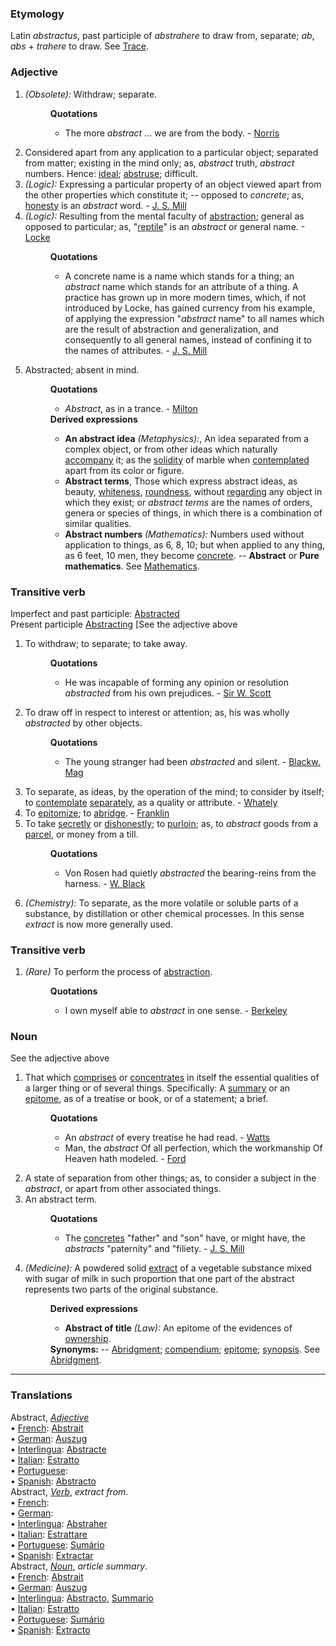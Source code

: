 ===Etymology===
Latin ''abstractus'', past participle of ''abstrahere'' to draw from, separate; ''ab'', ''abs'' + ''trahere'' to draw. See [[Trace]].
===Adjective===
#''(Obsolete):'' Withdraw; separate. 
#:'''Quotations'''
#:*The more ''abstract'' ... we are from the body. - [[Norris]]
#Considered apart from any application to a particular object; separated from matter; existing in the mind only; as, ''abstract'' truth, ''abstract'' numbers. Hence: [[ideal]]; [[abstruse]]; difficult.
#''(Logic):'' Expressing a particular property of an object viewed apart from the other properties which constitute it; -- opposed to ''concrete''; as, [[honesty]] is an ''abstract'' word. - [[J. S. Mill]] 
#''(Logic):'' Resulting from the mental faculty of [[abstraction]]; general as opposed to particular; as, "[[reptile]]" is an ''abstract'' or general name. -[[Locke]]
#:'''Quotations'''
#:*A concrete name is a name which stands for a thing; an ''abstract'' name which stands for an attribute of a thing. A practice has grown up in more modern times, which, if not introduced by Locke, has gained currency from his example, of applying the expression "''abstract'' name" to all names which are the result of abstraction and generalization, and consequently to all general names, instead of confining it to the names of attributes. - [[J. S. Mill]]
#Abstracted; absent in mind.
#:'''Quotations'''
#:*''Abstract'', as in a trance. - [[Milton]]
#:'''Derived expressions'''
#:*'''An abstract idea''' ''(Metaphysics):'', An idea separated from a complex object, or from other ideas which naturally [[accompany]] it; as the [[solidity]] of marble when [[contemplated]] apart from its color or figure.
#:*'''Abstract terms''', Those which express abstract ideas, as beauty, [[whiteness]], [[roundness]], without [[regarding]] any object in which they exist; or ''abstract terms'' are the names of orders, genera or species of things, in which there is a combination of similar qualities.
#:*'''Abstract numbers''' ''(Mathematics):'' Numbers used without application to things, as 6, 8, 10; but when applied to any thing, as 6 feet, 10 men, they become [[concrete]]. -- '''Abstract''' or '''Pure mathematics'''. See [[Mathematics]].
===Transitive verb===
Imperfect and past participle: [[Abstracted]]<br>
Present participle [[Abstracting]] [See the adjective above
#To withdraw; to separate; to take away.
#:'''Quotations'''
#:*He was incapable of forming any opinion or resolution ''abstracted'' from his own prejudices. - [[Sir W. Scott]]
#To draw off in respect to interest or attention; as, his was wholly ''abstracted'' by other objects.
#:'''Quotations'''
#:*The young stranger had been ''abstracted'' and silent. - [[Blackw. Mag]]
#To separate, as ideas, by the operation of the mind; to consider by itself; to [[contemplate]] [[separately]], as a quality or attribute. - [[Whately]]
#To [[epitomize]]; to [[abridge]]. - [[Franklin]]
#To take [[secretly]] or [[dishonestly]]; to [[purloin]]; as, to ''abstract'' goods from a [[parcel]], or money from a till.
#:'''Quotations'''
#:*Von Rosen had quietly ''abstracted'' the bearing-reins from the harness. - [[W. Black]]
#''(Chemistry):'' To separate, as the more volatile or soluble parts of a substance, by distillation or other chemical processes. In this sense ''extract'' is now more generally used.
===Transitive verb===
#''(Rare)'' To perform the process of [[abstraction]].
#:'''Quotations'''
#:*I own myself able to ''abstract'' in one sense. - [[Berkeley]]
===Noun===
See the adjective above
#That which [[comprises]] or [[concentrates]] in itself the essential qualities of a larger thing or of several things. Specifically: A [[summary]] or an [[epitome]], as of a treatise or book, or of a statement; a brief.
#:'''Quotations'''
#:*An ''abstract'' of every treatise he had read. - [[Watts]]
#:*Man, the ''abstract'' Of all perfection, which the workmanship Of Heaven hath modeled. - [[Ford]]
#A state of separation from other things; as, to consider a subject in the ''abstract'', or apart from other associated things.
#An abstract term.
#:'''Quotations'''
#:*The [[concretes]] "father" and "son" have, or might have, the ''abstracts'' "paternity" and "filiety. - [[J. S. Mill]]
#''(Medicine):'' A powdered solid [[extract]] of a vegetable substance mixed with sugar of milk in such proportion that one part of the abstract represents two parts of the original substance.
#:'''Derived expressions'''
#:*'''Abstract of title''' ''(Law):'' An epitome of the evidences of [[ownership]].
#:'''Synonyms:''' -- [[Abridgment]]; [[compendium]]; [[epitome]]; [[synopsis]]. See [[Abridgment]].

<HR> <P> <H3>Translations</H3>

Abstract, <i>[[Adjective]]</i>
<BR>• [[French]]: [[Abstrait]]<BR>• [[German]]: [[Auszug]]<BR>• [[Interlingua]]: [[Abstracte]]<BR>• [[Italian]]: [[Estratto]]<BR>• [[Portuguese]]: [[]]<BR>• [[Spanish]]: [[Abstracto]]<BR> 

Abstract, <i>[[Verb]]</i>, ''extract from''. 
<BR>• [[French]]: [[]]<BR>• [[German]]: [[]]<BR>• [[Interlingua]]: [[Abstraher]]<BR>• [[Italian]]: [[Estrattare]]<BR>• [[Portuguese]]: [[Sumário]]<BR>• [[Spanish]]: [[Extractar]]<BR> 

Abstract, <i>[[Noun]]</i>, ''article summary''.
<BR>• [[French]]: [[Abstrait]]<BR>• [[German]]: [[Auszug]]<BR>• [[Interlingua]]: [[Abstracto]], [[Summario]]<BR>• [[Italian]]: [[Estratto]]<BR>• [[Portuguese]]: [[Sumário]]<BR>• [[Spanish]]: [[Extracto]]<BR>